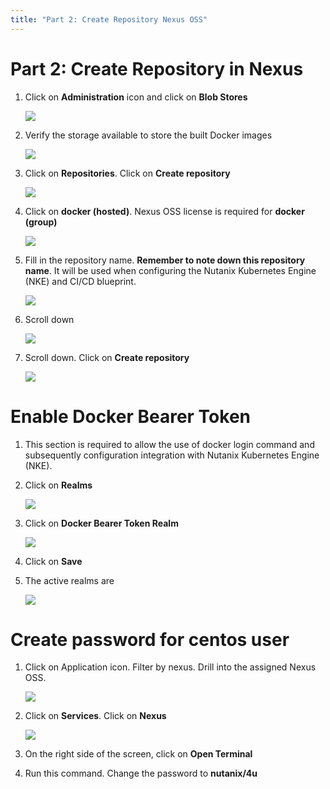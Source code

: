```yaml
---
title: "Part 2: Create Repository Nexus OSS"
---
```


# Part 2: Create Repository in Nexus

1.	Click on **Administration** icon and click on **Blob Stores**

    ![](configure_images/configure_nexus14.png)

2.	Verify the storage available to store the built Docker images

    ![](configure_images/configure_nexus15.png)

3.	Click on **Repositories**.  Click on **Create repository**

    ![](configure_images/configure_nexus16.png)

4.	Click on **docker (hosted)**.  Nexus OSS license is required for **docker (group)**

    ![](configure_images/configure_nexus17.png)

5.	Fill in the repository name.  **Remember to note down this repository name**.  It will be used when configuring the Nutanix Kubernetes Engine (NKE) and CI/CD blueprint.

    ![](configure_images/configure_nexus18.png)

6.  Scroll down

    ![](configure_images/configure_nexus19.png)

7.  Scroll down.  Click on **Create repository**

    ![](configure_images/configure_nexus20.png)

# Enable Docker Bearer Token

1.	This section is required to allow the use of docker login command and subsequently configuration integration with Nutanix Kubernetes Engine (NKE).

2.	Click on **Realms**

    ![](configure_images/configure_nexus21.png)

3.	Click on **Docker Bearer Token Realm**

    ![](configure_images/configure_nexus22.png)

4.  Click on **Save**

5.	The active realms are

    ![](configure_images/configure_nexus23.png)

# Create password for centos user

1.	Click on Application icon.  Filter by nexus.  Drill into the assigned Nexus OSS.

    ![](configure_images/configure_nexus24.png)

2.	Click on **Services**.  Click on **Nexus**

    ![](configure_images/configure_nexus25.png)

3.	On the right side of the screen, click on **Open Terminal**

4.  Run this command.  Change the password to **nutanix/4u**






